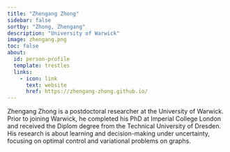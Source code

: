 ```yaml
---
title: "Zhengang Zhong"
sidebar: false
sortby: "Zhong, Zhengang"
description: "University of Warwick"
image: zhengang.png
toc: false
about:
  id: person-profile
  template: trestles
  links:
    - icon: link
      text: website
      href: https://zhengang-zhong.github.io/
---
```



Zhengang Zhong is a postdoctoral researcher at the University of Warwick. Prior to joining Warwick, he completed his PhD at Imperial College London and received the Diplom degree from the Technical University of Dresden. His research is about learning and decision-making under uncertainty, focusing on optimal control and variational problems on graphs.
